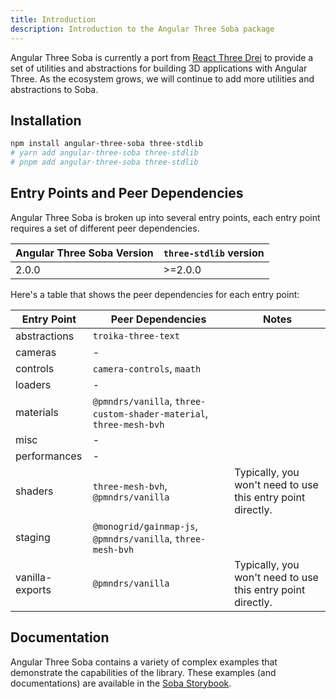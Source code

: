 ```yaml
---
title: Introduction
description: Introduction to the Angular Three Soba package
---
```


Angular Three Soba is currently a port from [React Three Drei](https://github.com/pmndrs/drei) to provide a set of utilities and abstractions for building 3D applications with Angular Three.
As the ecosystem grows, we will continue to add more utilities and abstractions to Soba.

## Installation

```sh
npm install angular-three-soba three-stdlib
# yarn add angular-three-soba three-stdlib
# pnpm add angular-three-soba three-stdlib
```

## Entry Points and Peer Dependencies

Angular Three Soba is broken up into several entry points, each entry point requires a set of different peer dependencies.

| Angular Three Soba Version | `three-stdlib` version |
| -------------------------- | ---------------------- |
| 2.0.0                      | >=2.0.0                |

Here's a table that shows the peer dependencies for each entry point:

| Entry Point     | Peer Dependencies                                                   | Notes                                                       |
| --------------- | ------------------------------------------------------------------- | ----------------------------------------------------------- |
| abstractions    | `troika-three-text`                                                 |                                                             |
| cameras         | -                                                                   |                                                             |
| controls        | `camera-controls`, `maath`                                          |                                                             |
| loaders         | -                                                                   |                                                             |
| materials       | `@pmndrs/vanilla`, `three-custom-shader-material`, `three-mesh-bvh` |                                                             |
| misc            | -                                                                   |                                                             |
| performances    | -                                                                   |                                                             |
| shaders         | `three-mesh-bvh`, `@pmndrs/vanilla`                                 | Typically, you won't need to use this entry point directly. |
| staging         | `@monogrid/gainmap-js`, `@pmndrs/vanilla`, `three-mesh-bvh`         |                                                             |
| vanilla-exports | `@pmndrs/vanilla`                                                   | Typically, you won't need to use this entry point directly. |

## Documentation

Angular Three Soba contains a variety of complex examples that demonstrate the capabilities of the library. These examples (and documentations) are available in the [Soba Storybook](https://angularthreesoba.netlify.app).
